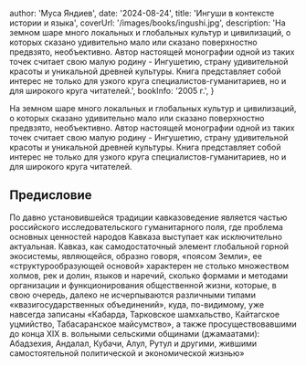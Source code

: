 
  author: 'Муса Яндиев',
  date: '2024-08-24',
  title: 'Ингуши в контексте истории и языка',
  coverUrl: '/images/books/ingushi.jpg',
  description:
    'На земном шаре много локальных и глобальных культур и цивилизаций, о которых сказано удивительно мало или сказано поверхностно предвзято, необъективно. Автор настоящей монографии одной из таких точек считает свою малую родину - Ингушетию, страну удивительной красоты и уникальной древней культуры. Книга представляет собой интерес не только для узкого круга специалистов-гуманитариев, но и для широкого круга читателей.',
  bookInfo: '2005 г.',
}


На земном шаре много локальных и глобальных культур и цивилизаций, о которых сказано удивительно мало или сказано поверхностно предвзято, необъективно.
Автор настоящей монографии одной из таких точек считает свою малую родину - Ингушетию, страну удивительной красоты и уникальной древней культуры.
Книга представляет собой интерес не только для узкого круга специалистов-гуманитариев, но и для широкого круга читателей.

## Предисловие

По давно установившейся традиции кавказоведение является частью российского исследовательского гуманитарного поля, где проблема основных ценностей народов Кавказа выступает как исключительно актуальная.
Кавказ, как самодостаточный элемент глобальной горной экосистемы, являющейся, образно говоря, «поясом Земли», ее «структурообразующей <InfoTooltip variant="source" content="Магомедов М.Г., Каспаров С.А., Тупик Н.В. Каспийская Атлантида // «Научная мысль Кавказа», 1997, №4">основой»</InfoTooltip> характерен не столько множеством холмов, рек и долин, языков и наречий, сколько формами и методами организации и функционирования общественной жизни, которые, в свою очередь, далеко не исчерпываются различными типами «квазигосударственных <InfoTooltip variant="source" content="Майборода Э.Т. О существовании цивилизацией различного типа // «Научная мысль Кавказа». 2000, №2">объединений»</InfoTooltip>, куда, по-видимому, уже навсегда записаны «Кабарда, Тарковское шамхальство, Кайтагское уцмийство, Табасаранское майсумство», а также просуществовавшими до конца XIX в. вольными сельскими общинами (джамаатами): Абадзехия, Андалал, Кубачи, Алул, Рутул и другими, жившими самостоятельной политической и <InfoTooltip variant="source" content="Майборода Э.Т. О существовании цивилизацией различного типа // Научная мысль Кавказа. 2000, №2">экономической жизнью»</InfoTooltip>
